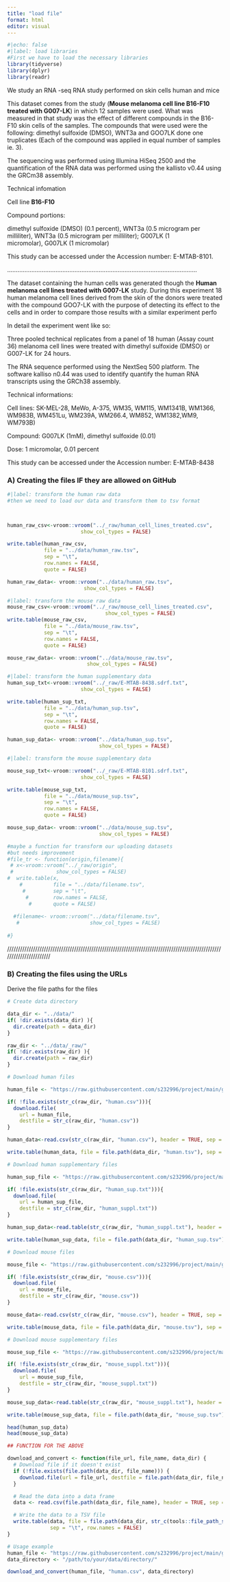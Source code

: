 ```yaml
---
title: "load file"
format: html
editor: visual
---
```


```r
#|echo: false
#|label: load libraries
#First we have to load the necessary libraries
library(tidyverse)
library(dplyr)
library(readr)
```

We study an RNA -seq RNA study performed on skin cells human and mice

This dataset comes from the study (**Mouse melanoma cell line B16-F10 treated with G007-LK**) in which 12 samples were used. What was measured in that study was the effect of different compounds in the B16-F10 skin cells of the samples. The compounds that were used were the following: dimethyl sulfoxide (DMSO), WNT3a and GOO7LK done one truplicates (Each of the compound was applied in equal number of samples ie. 3).

The sequencing was performed using Illumina HiSeq 2500 and the quantification of the RNA data was performed using the kallisto v0.44 using the GRCm38 assembly.

Technical infomation

Cell line **B16-F10**

Compound portions:

dimethyl sulfoxide (DMSO) (0.1 percent), WNT3a (0.5 microgram per milliliter), WNT3a (0.5 microgram per milliliter); G007LK (1 micromolar), G007LK (1 micromolar)

This study can be accessed under the Accession number: E-MTAB-8101.

..............................................................................................................

The dataset containing the human cells was generated though the **Human melanoma cell lines treated with G007-LK** study. During this experiment 18 human melanoma cell lines derived from the skin of the donors were treated with the compound GOO7-LK with the purpose of detecting its effect to the cells and in order to compare those results with a similar experiment perfo

In detail the experiment went like so:

Three pooled technical replicates from a panel of 18 human (Assay count 36) melanoma cell lines were treated with dimethyl sulfoxide (DMSO) or G007-LK for 24 hours.

The RNA sequence performed using the NextSeq 500 platform. The software kalliso n0.44 was used to identify quantify the human RNA transcripts using the GRCh38 assembly.

Technical informations:

Cell lines: SK-MEL-28, MeWo, A-375, WM35, WM115, WM1341B, WM1366, WM983B, WM451Lu, WM239A, WM266.4, WM852, WM1382,WM9, WM793B)

Compound: G007LK (1mM), dimethyl sulfoxide (0.01)

Dose: 1 micromolar, 0.01 percent

This study can be accessed under the Accession number: E-MTAB-8438

### A) Creating the files IF they are allowed on GitHub

```r

#|label: transform the human raw data
#then we need to load our data and transform them to tsv format



human_raw_csv<-vroom::vroom("../_raw/human_cell_lines_treated.csv",
                        show_col_types = FALSE) 

write.table(human_raw_csv,
            file = "../data/human_raw.tsv",
            sep = "\t",
            row.names = FALSE, 
            quote = FALSE)

human_raw_data<- vroom::vroom("../data/human_raw.tsv", 
                         show_col_types = FALSE)
```

```r
#|label: transform the mouse raw data
mouse_raw_csv<-vroom::vroom("../_raw/mouse_cell_lines_treated.csv",
                                show_col_types = FALSE) 
write.table(mouse_raw_csv,
            file = "../data/mouse_raw.tsv",
            sep = "\t",
            row.names = FALSE, 
            quote = FALSE)

mouse_raw_data<- vroom::vroom("../data/mouse_raw.tsv", 
                          show_col_types = FALSE)
```

```r
#|label: transform the human supplementary data
human_sup_txt<-vroom::vroom("../_raw/E-MTAB-8438.sdrf.txt",
                        show_col_types = FALSE) 

write.table(human_sup_txt,
            file = "../data/human_sup.tsv",
            sep = "\t",
            row.names = FALSE, 
            quote = FALSE)

human_sup_data<- vroom::vroom("../data/human_sup.tsv",
                              show_col_types = FALSE)
```

```r

#|label: transform the mouse supplementary data

mouse_sup_txt<-vroom::vroom("../_raw/E-MTAB-8101.sdrf.txt",
                        show_col_types = FALSE) 

write.table(mouse_sup_txt,
            file = "../data/mouse_sup.tsv",
            sep = "\t",
            row.names = FALSE, 
            quote = FALSE)

mouse_sup_data<- vroom::vroom("../data/mouse_sup.tsv", 
                              show_col_types = FALSE)
```

```r
#maybe a function for transform our uploading datasets
#but needs improvement
#file_tr <- function(origin,filename){
 # x<-vroom::vroom("../_raw/origin",
 #              show_col_types = FALSE)
#  write.table(x,
    #          file = "../data/filename.tsv",
     #         sep = "\t",
      #        row.names = FALSE, 
       #       quote = FALSE)
  
  #filename<- vroom::vroom("../data/filename.tsv", 
   #                       show_col_types = FALSE)
  
#}
```

///////////////////////////////////////////////////////////////////////////////////////////////////////////////////////

### B) Creating the files using the URLs

Derive the file paths for the files

```r
# Create data directory 

data_dir <- "../data/"
if( !dir.exists(data_dir) ){
  dir.create(path = data_dir)
}

raw_dir <- "../data/_raw/"
if( !dir.exists(raw_dir) ){
  dir.create(path = raw_dir)
}
```

```r
# Download human files 

human_file <- "https://raw.githubusercontent.com/s232996/project/main/gCSI_GRdata_v1.3.tsv/data/human.csv"

if( !file.exists(str_c(raw_dir, "human.csv"))){
  download.file(
    url = human_file,
    destfile = str_c(raw_dir, "human.csv"))
}

human_data<-read.csv(str_c(raw_dir, "human.csv"), header = TRUE, sep = ",")

write.table(human_data, file = file.path(data_dir, "human.tsv"), sep = "/t", row.names = FALSE)
```

```r
# Download human supplementary files 

human_sup_file <- "https://raw.githubusercontent.com/s232996/project/main/gCSI_GRdata_v1.3.tsv/data/human_suppl.txt"

if( !file.exists(str_c(raw_dir, "human_sup.txt"))){
  download.file(
    url = human_sup_file,
    destfile = str_c(raw_dir, "human_suppl.txt"))
}

human_sup_data<-read.table(str_c(raw_dir, "human_suppl.txt"), header = TRUE, sep = "\t")

write.table(human_sup_data, file = file.path(data_dir, "human_sup.tsv"), sep = "/t", row.names = FALSE)
```

```r
# Download mouse files 

mouse_file <- "https://raw.githubusercontent.com/s232996/project/main/gCSI_GRdata_v1.3.tsv/data/mouse.csv"

if( !file.exists(str_c(raw_dir, "mouse.csv"))){
  download.file(
    url = mouse_file,
    destfile = str_c(raw_dir, "mouse.csv"))
}

mouse_data<-read.csv(str_c(raw_dir, "mouse.csv"), header = TRUE, sep = ",")

write.table(mouse_data, file = file.path(data_dir, "mouse.tsv"), sep = "/t", row.names = FALSE)
```

```r
# Download mouse supplementary files 

mouse_sup_file <- "https://raw.githubusercontent.com/s232996/project/main/gCSI_GRdata_v1.3.tsv/data/mouse_suppl.txt"

if( !file.exists(str_c(raw_dir, "mouse_suppl.txt"))){
  download.file(
    url = mouse_sup_file,
    destfile = str_c(raw_dir, "mouse_suppl.txt"))
}

mouse_sup_data<-read.table(str_c(raw_dir, "mouse_suppl.txt"), header = TRUE, sep = "\t")

write.table(mouse_sup_data, file = file.path(data_dir, "mouse_sup.tsv"), sep = "/t", row.names = FALSE)
```

```r
head(human_sup_data)
head(mouse_sup_data)
```

```r
## FUNCTION FOR THE ABOVE

download_and_convert <- function(file_url, file_name, data_dir) {
  # Download file if it doesn't exist
  if (!file.exists(file.path(data_dir, file_name))) {
    download.file(url = file_url, destfile = file.path(data_dir, file_name))
  }

  # Read the data into a data frame
  data <- read.csv(file.path(data_dir, file_name), header = TRUE, sep = ",")

  # Write the data to a TSV file
  write.table(data, file = file.path(data_dir, str_c(tools::file_path_sans_ext(file_name), ".tsv")),
              sep = "\t", row.names = FALSE)
}

# Usage example
human_file <- "https://raw.githubusercontent.com/s232996/project/main/gCSI_GRdata_v1.3.tsv/data/human.csv"
data_directory <- "/path/to/your/data/directory/"

download_and_convert(human_file, "human.csv", data_directory)
```

